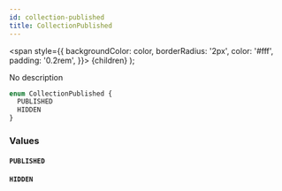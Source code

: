 ```yaml
---
id: collection-published
title: CollectionPublished
---
```


<span
style={{
      backgroundColor: color,
      borderRadius: '2px',
      color: '#fff',
      padding: '0.2rem',
    }}>
{children}
</span>
);

No description

```graphql
enum CollectionPublished {
  PUBLISHED
  HIDDEN
}
```

### Values

#### `PUBLISHED`

#### `HIDDEN`
